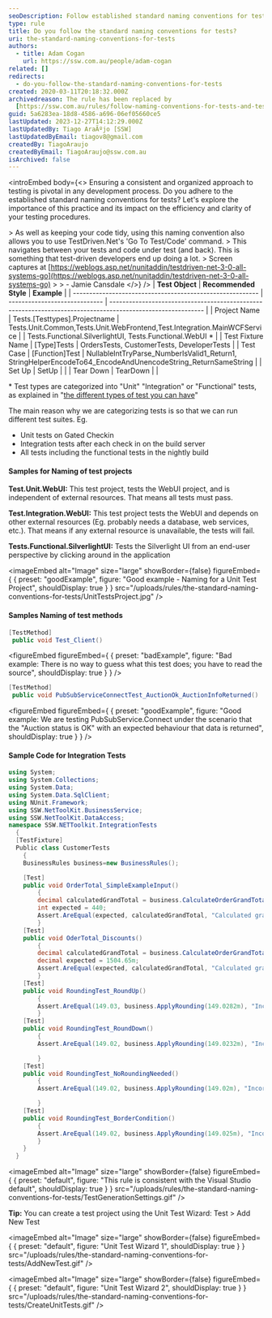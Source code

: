 ```yaml
---
seoDescription: Follow established standard naming conventions for tests to ensure a consistent and organized approach to testing, allowing for efficient and clear testing procedures.
type: rule
title: Do you follow the standard naming conventions for tests?
uri: the-standard-naming-conventions-for-tests
authors:
  - title: Adam Cogan
    url: https://ssw.com.au/people/adam-cogan
related: []
redirects:
  - do-you-follow-the-standard-naming-conventions-for-tests
created: 2020-03-11T20:18:32.000Z
archivedreason: The rule has been replaced by
  [https://ssw.com.au/rules/follow-naming-conventions-for-tests-and-test-projects](/rules/follow-naming-conventions-for-tests-and-test-projects)
guid: 5a6283ea-18d8-4586-a696-06ef05660ce5
lastUpdated: 2023-12-27T14:12:29.000Z
lastUpdatedBy: Tiago AraÃºjo [SSW]
lastUpdatedByEmail: tiagov8@gmail.com
createdBy: TiagoAraujo
createdByEmail: TiagoAraujo@ssw.com.au
isArchived: false
---
```


<introEmbed
  body={<>
Ensuring a consistent and organized approach to testing is pivotal in any development process. Do you adhere to the established standard naming conventions for tests? Let's explore the importance of this practice and its impact on the efficiency and clarity of your testing procedures.

&gt; As well as keeping your code tidy, using this naming convention also allows you to use TestDriven.Net's 'Go To Test/Code' command.
&gt; This navigates between your tests and code under test (and back). This is something that test-driven developers end up doing a lot.
&gt; Screen captures at [https://weblogs.asp.net/nunitaddin/testdriven-net-3-0-all-systems-go](https://weblogs.asp.net/nunitaddin/testdriven-net-3-0-all-systems-go)
&gt;
&gt; - Jamie Cansdale
  </>}
/>
| **Test Object**                                           | **Recommended Style**         | **Example**                                                                                                 |
| --------------------------------------------------------- | ----------------------------- | ----------------------------------------------------------------------------------------------------------- |
| Project Name                                              | Tests.[Testtypes].Projectname | Tests.Unit.Common,Tests.Unit.WebFrontend,Test.Integration.MainWCFService                                    |
| Tests.Functional.SilverlightUI, Tests.Functional.WebUI \* |
| Test Fixture Name                                         | [Type]Tests                   | OrdersTests, CustomerTests, DeveloperTests                                                                  |
| Test Case                                                 | [Function]Test                | NullableIntTryParse_NumberIsValid1_Return1, StringHelperEncodeTo64_EncodeAndUnencodeString_ReturnSameString |
| Set Up                                                    | SetUp                         |                                                                                                             |
| Tear Down                                                 | TearDown                      |                                                                                                             |

\* Test types are categorized into "Unit" "Integration" or "Functional" tests, as explained in "[the different types of test you can have](/different-types-of-testing)"

The main reason why we are categorizing tests is so that we can run different test suites. Eg.

- Unit tests on Gated Checkin
- Integration tests after each check in on the build server
- All tests including the functional tests in the nightly build

#### Samples for Naming of test projects

**Test.Unit.WebUI:** This test project, tests the WebUI project, and is independent of external resources.
That means all tests must pass.

**Test.Integration.WebUI:** This test project tests the WebUI and depends on other external resources (Eg. probably needs a database, web services, etc.).
That means if any external resource is unavailable, the tests will fail.

**Tests.Functional.SilverlightUI:** Tests the Silverlight UI from an end-user perspective by clicking around in the application

<imageEmbed
  alt="Image"
  size="large"
  showBorder={false}
  figureEmbed={ {
    preset: "goodExample",
    figure: "Good example - Naming for a Unit Test Project",
    shouldDisplay: true
  } }
  src="/uploads/rules/the-standard-naming-conventions-for-tests/UnitTestsProject.jpg"
/>

#### Samples Naming of test methods

```cs
[TestMethod]
 public void Test_Client()
```

<figureEmbed figureEmbed={ {
  preset: "badExample",
  figure: "Bad example: There is no way to guess what this test does; you have to read the source",
  shouldDisplay: true
} } />


```cs
[TestMethod]
 public void PubSubServiceConnectTest_AuctionOk_AuctionInfoReturned()
```

<figureEmbed figureEmbed={ {
  preset: "goodExample",
  figure: "Good example: We are testing PubSubService.Connect under the scenario that the \"Auction status is OK\" with an expected behaviour that data is returned",
  shouldDisplay: true
} } />


#### Sample Code for Integration Tests

```cs
using System;
using System.Collections;
using System.Data;
using System.Data.SqlClient;
using NUnit.Framework;
using SSW.NetToolKit.BusinessService;
using SSW.NetToolKit.DataAccess;
namespace SSW.NETToolkit.IntegrationTests
  {
  [TestFixture]
  Public class CustomerTests
    {
    BusinessRules business=new BusinessRules();

    [Test]
    public void OrderTotal_SimpleExampleInput()
        {
        decimal calculatedGrandTotal = business.CalculateOrderGrandTotal(10248);
        int expected = 440;
        Assert.AreEqual(expected, calculatedGrandTotal, "Calculated grand total didn't match the expect
        }
    [Test]
    public void OderTotal_Discounts()
        {
        decimal calculatedGrandTotal = business.CalculateOrderGrandTotal(10260);
        decimal expected = 1504.65m;
        Assert.AreEqual(expected, calculatedGrandTotal, "Calculated grand total didn't match the expecte
        }
    [Test]
    public void RoundingTest_RoundUp()
        {
        Assert.AreEqual(149.03, business.ApplyRounding(149.0282m), "Incorrect rounding rules applied for
        }
    [Test]
    public void RoundingTest_RoundDown()
        {
        Assert.AreEqual(149.02, business.ApplyRounding(149.0232m), "Incorrect rounding rules applied

        }
    [Test]
    public void RoundingTest_NoRoundingNeeded()
        {
        Assert.AreEqual(149.02, business.ApplyRounding(149.02m), "Incorrect rounding rules applied for

        }
    [Test]
    public void RoundingTest_BorderCondition()
        {
        Assert.AreEqual(149.02, business.ApplyRounding(149.025m), "Incorrect rounding rules applied for
        }
    }
  }
```


<imageEmbed
  alt="Image"
  size="large"
  showBorder={false}
  figureEmbed={ {
    preset: "default",
    figure: "This rule is consistent with the Visual Studio default",
    shouldDisplay: true
  } }
  src="/uploads/rules/the-standard-naming-conventions-for-tests/TestGenerationSettings.gif"
/>

**Tip:** You can create a test project using the Unit Test Wizard: Test &gt; Add New Test


<imageEmbed
  alt="Image"
  size="large"
  showBorder={false}
  figureEmbed={ {
    preset: "default",
    figure: "Unit Test Wizard 1",
    shouldDisplay: true
  } }
  src="/uploads/rules/the-standard-naming-conventions-for-tests/AddNewTest.gif"
/>


<imageEmbed
  alt="Image"
  size="large"
  showBorder={false}
  figureEmbed={ {
    preset: "default",
    figure: "Unit Test Wizard 2",
    shouldDisplay: true
  } }
  src="/uploads/rules/the-standard-naming-conventions-for-tests/CreateUnitTests.gif"
/>
